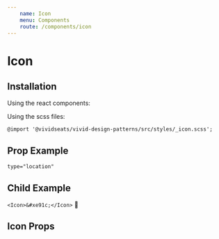 ```yaml
---
    name: Icon
    menu: Components
    route: /components/icon
---
```



# Icon
## Installation
Using the react components:


Using the scss files:

    @import '@vividseats/vivid-design-patterns/src/styles/_icon.scss';

## Prop Example
`type="location"`
<Playground>
    <Icon type="location" />
</Playground>

## Child Example
`<Icon>&#xe91c;</Icon>`
<Playground>
    <Icon>&#xe91c;</Icon>
</Playground>

## Icon Props
<PropsTable of={Icon}/>
